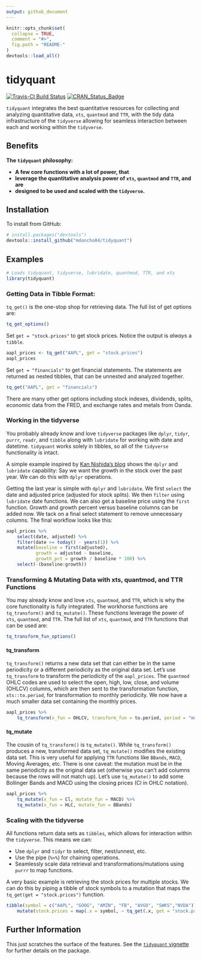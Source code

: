 ```yaml
---
output: github_document
---
```


<!-- README.md is generated from README.Rmd. Please edit that file -->

```r
knitr::opts_chunk$set(
  collapse = TRUE,
  comment = "#>",
  fig.path = "README-"
)
devtools::load_all()
```

# tidyquant

[![Travis-CI Build Status](https://travis-ci.org/mdancho84/tidyquant.svg?branch=master)](https://travis-ci.org/mdancho84/tidyquant)
[![CRAN_Status_Badge](http://www.r-pkg.org/badges/version/tidyquant)](https://cran.r-project.org/package=tidyquant)


`tidyquant` integrates the best quantitative resources for collecting and analyzing quantitative data, `xts`, `quantmod` and `TTR`, with the tidy data infrastructure of the `tidyverse` allowing for seamless interaction between each and working within the `tidyverse`. 

## Benefits

__The `tidyquant` philosophy:__

* __A few core functions with a lot of power, that__
* __leverage the quantitative analysis power of `xts`, `quantmod` and `TTR`, and are__
* __designed to be used and scaled with the `tidyverse`.__

## Installation

To install from GitHub:

```R
# install.packages("devtools")
devtools::install_github("mdancho84/tidyquant")
```


## Examples

```r
# Loads tidyquant, tidyverse, lubridate, quantmod, TTR, and xts
library(tidyquant) 
```


### Getting Data in Tibble Format:

`tq_get()` is the one-stop shop for retrieving data. The full list of get options are:

```r
tq_get_options()
```

Set `get = "stock.prices"` to get stock prices. Notice the output is _always_ a `tibble`.

```r
aapl_prices <- tq_get("AAPL", get = "stock.prices")
aapl_prices
```

Set `get = "financials"` to get financial statements. The statements are returned as nested tibbles, that can be unnested and analyzed together.

```r
tq_get("AAPL", get = "financials")
```

There are many other get options including stock indexes, dividends, splits, economic data from the FRED, and exchange rates and metals from Oanda.

### Working in the tidyverse

You probably already know and love `tidyverse` packages like `dplyr`, `tidyr`, `purrr`, `readr`, and `tibble` along with `lubridate` for working with date and datetime. `tidyquant` works solely in tibbles, so all of the `tidyverse` functionality is intact. 

A simple example inspired by [Kan Nishida's blog](https://blog.exploratory.io/introducing-time-series-analysis-with-dplyr-60683587cf8a#.w6pvyi3d2) shows the `dplyr` and `lubridate` capability: Say we want the growth in the stock over the past year. We can do this with `dplyr` operations. 

Getting the last year is simple with `dplyr` and `lubridate`. We first `select` the date and adjusted price (adjusted for stock splits). We then `filter` using `lubridate` date functions. We can also get a baseline price using the `first` function. Growth and growth percent versus baseline columns can be added now. We tack on a final select statement to remove unnecessary columns. The final workflow looks like this:

```r
aapl_prices %>%
    select(date, adjusted) %>%
    filter(date >= today() - years(1)) %>%
    mutate(baseline = first(adjusted),
           growth = adjusted - baseline,
           growth_pct = growth / baseline * 100) %>%
    select(-(baseline:growth))
```

### Transforming & Mutating Data with xts, quantmod, and TTR Functions

You may already know and love `xts`, `quantmod`, and `TTR`, which is why the core functionality is fully integrated. The workhorse functions are `tq_transform()` and `tq_mutate()`. These functions leverage the power of `xts`, `quantmod`, and `TTR`. The full list of `xts`, `quantmod`, and `TTR` functions that can be used are:

```r
tq_transform_fun_options()
```


#### tq_transform

`tq_transform()` returns a new data set that can either be in the same periodicity or a different periodicity as the original data set. Let's use `tq_transform` to transform the periodicity of the `aapl_prices`. The `quantmod` OHLC codes are used to select the open, high, low, close, and volume (OHLCV) columns, which are then sent to the transformation function, `xts::to.period`, for transformation to monthly periodicity. We now have a much smaller data set containing the monthly prices. 

```r
aapl_prices %>%
    tq_transform(x_fun = OHLCV, transform_fun = to.period, period = "months")
```


#### tq_mutate

The cousin of `tq_transform()` is `tq_mutate()`. While `tq_transform()` produces a new, transformed data set, `tq_mutate()` modifies the existing data set. This is very useful for applying `TTR` functions like `BBands`, `MACD`, Moving Averages, etc. There is one caveat: the mutation must be in the same periodicity as the original data set (otherwise you can't add columns because the rows will not match up). Let's use `tq_mutate()` to add some Bollinger Bands and MACD using the closing prices (Cl in OHLC notation).

```r
aapl_prices %>%
    tq_mutate(x_fun = Cl, mutate_fun = MACD) %>%
    tq_mutate(x_fun = HLC, mutate_fun = BBands)
```


### Scaling with the tidyverse

All functions return data sets as `tibbles`, which allows for interaction within the `tidyverse`. This means we can:

* Use `dplyr` and `tidyr` to select, filter, nest/unnest, etc.
* Use the pipe (`%>%`) for chaining operations.
* Seamlessly scale data retrieval and transformations/mutations using `purrr` to map functions.

A very basic example is retrieving the stock prices for multiple stocks. We can do this by piping a tibble of stock symbols to a mutation that maps the `tq_get(get = "stock.prices")` function.

```r
tibble(symbol = c("AAPL", "GOOG", "AMZN", "FB", "AVGO", "SWKS","NVDA")) %>%
    mutate(stock.prices = map(.x = symbol, ~ tq_get(.x, get = "stock.prices")))
```


## Further Information

This just scratches the surface of the features. See the [`tidyquant` vignette](vignettes/tidyquant.md) for further details on the package.

